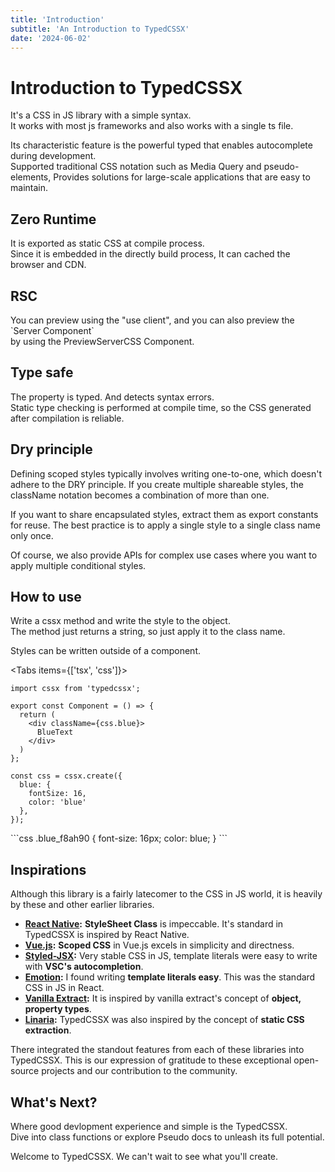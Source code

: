 ```yaml
---
title: 'Introduction'
subtitle: 'An Introduction to TypedCSSX'
date: '2024-06-02'
---
```


<TocBot />

# Introduction to TypedCSSX
It's a CSS in JS library with a simple syntax.  
It works with most js frameworks and also works with a single ts file.  

Its characteristic feature is the powerful typed that enables autocomplete during development.  
Supported traditional CSS notation such as Media Query and pseudo-elements, Provides solutions for large-scale applications that are easy to maintain.  


## Zero Runtime
It is exported as static CSS at compile process.  
Since it is embedded in the directly build process, It can cached the browser and CDN.


## RSC
You can preview using the "use client", and you can also preview the \`Server Component\`  
by using the PreviewServerCSS Component.

## Type safe
The property is typed. And detects syntax errors.  
Static type checking is performed at compile time, so the CSS generated after compilation is reliable.

## Dry principle
Defining scoped styles typically involves writing one-to-one, which doesn't adhere to the DRY principle.
If you create multiple shareable styles, the className notation becomes a combination of more than one.

If you want to share encapsulated styles, extract them as export constants for reuse.
The best practice is to apply a single style to a single class name only once.

Of course, we also provide APIs for complex use cases where you want to apply multiple conditional styles.

## How to use
Write a cssx method and write the style to the object.  
The method just returns a string, so just apply it to the class name.  

Styles can be written outside of a component.


<Tabs items={['tsx', 'css']}>
  <Tab>
```tsx title="Component.tsx"
import cssx from 'typedcssx';

export const Component = () => {
  return (
    <div className={css.blue}>
      BlueText
    </div>
  )
};

const css = cssx.create({
  blue: {
    fontSize: 16,
    color: 'blue'
  },
});
```
  </Tab>
  <Tab>
```css
.blue_f8ah90 {
  font-size: 16px;
  color: blue;
}
```
  </Tab>
</Tabs>

## Inspirations
Although this library is a fairly latecomer to the CSS in JS world, it is heavily by these and other earlier libraries.

- **[React Native](https://reactnative.dev/):** **StyleSheet Class** is impeccable. It's standard in TypedCSSX is inspired by React Native.
- **[Vue.js](https://vuejs.org/):** **Scoped CSS** in Vue.js excels in simplicity and directness.
- **[Styled-JSX](https://styled-system.com/):** Very stable CSS in JS, template literals were easy to write with **VSC's autocompletion**.
- **[Emotion](https://emotion.sh/docs/introduction/):** I found writing **template literals easy**. This was the standard CSS in JS in React.
- **[Vanilla Extract](https://vanilla-extract.style/):** It is inspired by vanilla extract's concept of **object, property types**.
- **[Linaria](https://github.com/callstack/linaria):**  TypedCSSX was also inspired by the concept of **static CSS extraction**.

There integrated the standout features from each of these libraries into TypedCSSX. This is our expression of gratitude to these exceptional open-source projects and our contribution to the community.

## What's Next?

Where good devlopment experience and simple is the TypedCSSX.  
Dive into class functions or explore Pseudo docs to unleash its full potential.

Welcome to TypedCSSX. We can't wait to see what you'll create.